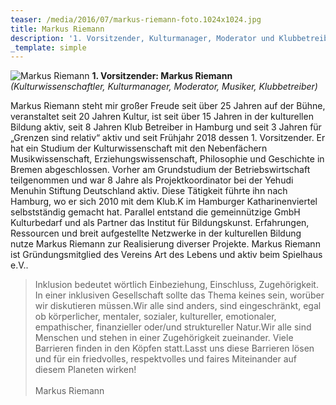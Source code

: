 ```yaml
---
teaser: /media/2016/07/markus-riemann-foto.1024x1024.jpg
title: Markus Riemann
description: '1. Vorsitzender, Kulturmanager, Moderator und Klubbetreiber'
_template: simple
---
```


![Markus Riemann](/media/2016/07/markus-riemann-foto.1024x1024.jpg "Markus Riemann") **1. Vorsitzender: Markus Riemann** *(Kulturwissenschaftler, Kulturmanager, Moderator, Musiker, Klubbetreiber)*

Markus Riemann steht mir großer Freude seit über 25 Jahren auf der Bühne, veranstaltet seit 20 Jahren Kultur, ist seit über 15 Jahren in der kulturellen Bildung aktiv, seit 8 Jahren Klub Betreiber in Hamburg und seit 3 Jahren für „Grenzen sind relativ“ aktiv und seit Frühjahr 2018 dessen 1. Vorsitzender. Er hat ein Studium der Kulturwissenschaft mit den Nebenfächern Musikwissenschaft, Erziehungswissenschaft, Philosophie und Geschichte in Bremen abgeschlossen. Vorher am Grundstudium der Betriebswirtschaft teilgenommen und war 8 Jahre als Projektkoordinator bei der Yehudi Menuhin Stiftung Deutschland aktiv. Diese Tätigkeit führte ihn nach Hamburg, wo er sich 2010 mit dem Klub.K im Hamburger Katharinenviertel selbstständig gemacht hat. Parallel entstand die gemeinnützige GmbH Kulturbedarf und als Partner das Institut für Bildungskunst. Erfahrungen, Ressourcen und breit aufgestellte Netzwerke in der kulturellen Bildung nutze Markus Riemann zur Realisierung diverser Projekte. Markus Riemann ist Gründungsmitglied des Vereins Art des Lebens und aktiv beim Spielhaus e.V..

> Inklusion bedeutet wörtlich Einbeziehung, Einschluss, Zugehörigkeit. In einer inklusiven Gesellschaft sollte das Thema keines sein, worüber wir diskutieren müssen.Wir alle sind anders, sind eingeschränkt, egal ob körperlicher, mentaler, sozialer, kultureller, emotionaler, empathischer, finanzieller oder/und struktureller Natur.Wir alle sind Menschen und stehen in einer Zugehörigkeit zueinander. Viele Barrieren finden in den Köpfen statt.Lasst uns diese Barrieren lösen und für ein friedvolles, respektvolles und faires Miteinander auf diesem Planeten wirken!\
> \
> Markus Riemann
